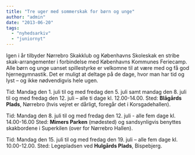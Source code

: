 ```yaml
---
title: "Tre uger med sommerskak for børn og unge"
author: "admin"
date: "2013-06-20"
tags: 
  - "nyhedsarkiv"
  - "juniornyt"
---
```


Igen i år tilbyder Nørrebro Skakklub og Københavns Skoleskak en stribe skak-arrangementer i forbindelse med Københavns Kommunes Feriecamp. Alle børn og unge uanset spillestyrke er velkomne til at være med og få god hjernegymnastik. Det er muligt at deltage på de dage, hvor man har tid og lyst – og ikke nødvendigvis hele ugen.

Tid: Mandag den 1. juli til og med fredag den 5. juli samt mandag den 8. juli til og med fredag den 12. juli – alle ti dage kl. 12.00-14.00. Sted: **Blågårds Plads**, Nørrebro (hvis vejret er dårligt, foregår det i Korsgadehallen).

Tid: Mandag den 8. juli til og med fredag den 12. juli - alle fem dage kl. 14.00-16.00 Sted: **Mimers Parken** (mødested) og sandsynligvis benyttes skakbordene i Superkilen (over for Nørrebro Hallen).

Tid: Mandag den 15. juli til og med fredag den 19. juli – alle fem dage kl. 10.00-12.00. Sted: Legepladsen ved **Hulgårds Plads**, Bispebjerg.
